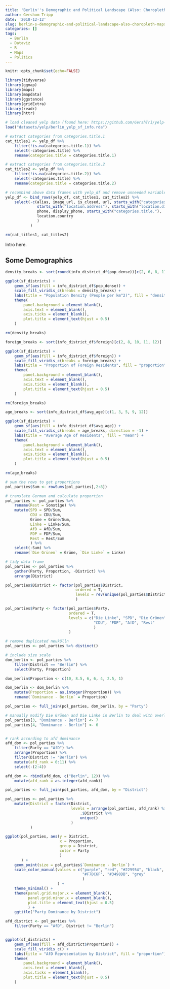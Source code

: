 ```yaml
---
title: 'Berlin''s Demographic and Political Landscape (Also: Choropleth Maps!)'
author: Gershom Tripp
date: '2018-12-12'
slug: berlin-s-demographic-and-political-landscape-also-choropleth-maps
categories: []
tags:
  - Berlin
  - Dataviz
  - R
  - Maps
  - Politics
---
```


```r
knitr::opts_chunk$set(echo=FALSE)
```

```r
library(tidyverse)
library(ggmap)
library(maps)
library(mapdata)
library(ggstance)
library(gridExtra)
library(readr)
library(httr)
```


```r
# load cleaned yelp data (found here: https://github.com/GershTri/yelp-r)
load("datasets/yelp/berlin_yelp_sf_info.rda")
```

```r
# extract categories from categories.title.1
cat_titles1 <- yelp_df %>% 
    filter(!is.na(categories.title.1)) %>% 
    select(-categories.title) %>% 
    rename(categories.title = categories.title.1)

# extract categories from categories.title.2
cat_titles2 <- yelp_df %>% 
    filter(!is.na(categories.title.2)) %>% 
    select(-categories.title) %>% 
    rename(categories.title = categories.title.2)

# recombind above data frames with yelp_df and remove unneeded variables
yelp_df <- bind_rows(yelp_df, cat_titles1, cat_titles2) %>% 
    select(-c(alias, image_url, is_closed, url, starts_with("categories.alias"),
              starts_with("location.address"), starts_with("location.disp"),
              phone, display_phone, starts_with("categories.title."),
              location.country
              )
           )

rm(cat_titles1, cat_titles2)
```

Intro here.










## Some Demographics

```r
density_breaks <- sort(round(info_district_df$pop_dense))[c(2, 6, 8, 11, 12)]

ggplot(sf_districts) +
    geom_sf(aes(fill = info_district_df$pop_dense)) + 
    scale_fill_viridis_c(breaks = density_breaks) +
    labs(title = "Population Density (People per km^2)", fill = "density") +
    theme(
        panel.background = element_blank(),
        axis.text = element_blank(),
        axis.ticks = element_blank(),
        plot.title = element_text(hjust = 0.5)
    )

rm(density_breaks)
```

```r
foreign_breaks <- sort(info_district_df$foreign)[c(2, 8, 10, 11, 12)]

ggplot(sf_districts) +
    geom_sf(aes(fill = info_district_df$foreign)) + 
    scale_fill_viridis_c(breaks = foreign_breaks) +
    labs(title = "Proportion of Foreign Residents", fill = "proportion") +
    theme(
        panel.background = element_blank(),
        axis.text = element_blank(),
        axis.ticks = element_blank(),
        plot.title = element_text(hjust = 0.5)
    )

rm(foreign_breaks)
```

```r
age_breaks <- sort(info_district_df$avg_age)[c(1, 3, 5, 9, 12)]

ggplot(sf_districts) +
    geom_sf(aes(fill = info_district_df$avg_age)) + 
    scale_fill_viridis_c(breaks = age_breaks, direction = -1) +
    labs(title = "Average Age of Residents", fill = "mean") +
    theme(
        panel.background = element_blank(),
        axis.text = element_blank(),
        axis.ticks = element_blank(),
        plot.title = element_text(hjust = 0.5)
    )

rm(age_breaks)
```


```r
# sum the rows to get proportions
pol_parties$Sum <- rowSums(pol_parties[,2:8])

# translate German and calculate proportion
pol_parties <- pol_parties %>% 
    rename(Rest = Sonstige) %>% 
    mutate(SPD = SPD/Sum,
           CDU = CDU/Sum,
           Grüne = Grüne/Sum,
           Linke = Linke/Sum,
           AfD = AfD/Sum,
           FDP = FDP/Sum,
           Rest = Rest/Sum
           ) %>% 
    select(-Sum) %>% 
    rename(`Die Grünen` = Grüne, `Die Linke` = Linke)

# tidy data frame
pol_parties <- pol_parties %>%
    gather(Party, Proportion, -District) %>% 
    arrange(District)

pol_parties$District <- factor(pol_parties$District,
                               ordered = T,
                               levels = rev(unique(pol_parties$District))
                               )

pol_parties$Party <- factor(pol_parties$Party,
                            ordered = T,
                            levels = c("Die Linke", "SPD", "Die Grünen",
                                       "CDU", "FDP", "AfD", "Rest"
                                       )
                            )

# remove duplicated neukölln
pol_parties <- pol_parties %>% distinct()

# include size scale
dom_berlin <- pol_parties %>% 
    filter(District == "Berlin") %>% 
    select(Party, Proportion)

dom_berlin$Proportion <- c(10, 8.5, 6, 6, 4, 2.5, 1)

dom_berlin <- dom_berlin %>% 
    mutate(Proportion = as.integer(Proportion)) %>% 
    rename(`Dominance - Berlin` = Proportion)

pol_parties <- full_join(pol_parties, dom_berlin, by = "Party")

# manually modify Die Grünen and Die Linke in Berlin to deal with overlap
pol_parties[3, "Dominance - Berlin"] <- 7
pol_parties[4, "Dominance - Berlin"] <- 6


# rank according to afd dominance
afd_dom <- pol_parties %>%
    filter(Party == "AfD") %>% 
    arrange(Proportion) %>% 
    filter(District != "Berlin") %>%
    mutate(afd_rank = 0:11) %>% 
    select(-(2:4))

afd_dom <- rbind(afd_dom, c("Berlin", 12)) %>% 
    mutate(afd_rank = as.integer(afd_rank))

pol_parties <- full_join(pol_parties, afd_dom, by = "District")

pol_parties <- pol_parties %>%
    mutate(District = factor(District,
                             levels = arrange(pol_parties, afd_rank) %>% 
                                 .$District %>% 
                                 unique()
                             )
           )
```


```r
ggplot(pol_parties, aes(y = District,
                        x = Proportion,
                        group = District,
                        color = Party
                        )
       ) +
    geom_point(size = pol_parties$`Dominance - Berlin`) +
    scale_color_manual(values = c("purple", "red", "#229954", "black",
                                  "#F7DC6F", "#3498DB", "grey"
                                  )
                       ) +
    theme_minimal() +
    theme(panel.grid.major.x = element_blank(),
          panel.grid.minor.x = element_blank(),
          plot.title = element_text(hjust = 0.5)
          ) + 
    ggtitle("Party Dominance by District")
```

```r
afd_district <- pol_parties %>% 
    filter(Party == "AfD", District != "Berlin")


ggplot(sf_districts) +
    geom_sf(aes(fill = afd_district$Proportion)) + 
    scale_fill_viridis_c() +
    labs(title = "AfD Representation by District", fill = "proportion") +
    theme(
        panel.background = element_blank(),
        axis.text = element_blank(),
        axis.ticks = element_blank(),
        plot.title = element_text(hjust = 0.5)
    )
```